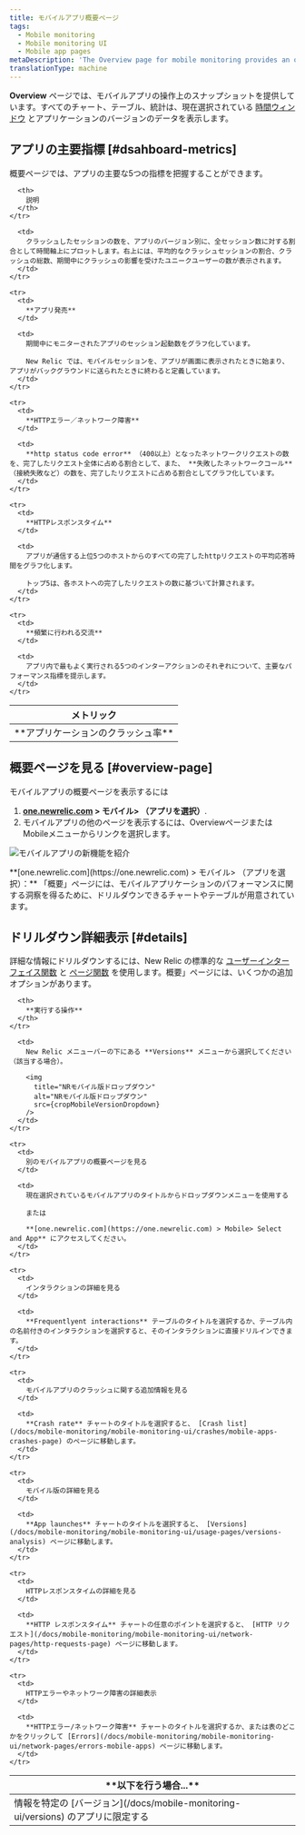 ```yaml
---
title: モバイルアプリ概要ページ
tags:
  - Mobile monitoring
  - Mobile monitoring UI
  - Mobile app pages
metaDescription: 'The Overview page for mobile monitoring provides an overview of HTTP requests, active users, interactions, errors or network failures, and recent events.'
translationType: machine
---
```




**Overview** ページでは、モバイルアプリの操作上のスナップショットを提供しています。すべてのチャート、テーブル、統計は、現在選択されている [時間ウィンドウ](/docs/apm/new-relic-apm/ui-functions/time-picker-setting-time-periods-view-data) とアプリケーションのバージョンのデータを表示します。

## アプリの主要指標 [#dsahboard-metrics]

概要ページでは、アプリの主要な5つの指標を把握することができます。

<table>
  <thead>
    <tr>
      <th width={200}>
        メトリック
      </th>

      <th>
        説明
      </th>
    </tr>
  </thead>

  <tbody>
    <tr>
      <td>
        **アプリケーションのクラッシュ率**
      </td>

      <td>
        クラッシュしたセッションの数を、アプリのバージョン別に、全セッション数に対する割合として時間軸上にプロットします。右上には、平均的なクラッシュセッションの割合、クラッシュの総数、期間中にクラッシュの影響を受けたユニークユーザーの数が表示されます。
      </td>
    </tr>

    <tr>
      <td>
        **アプリ発売**
      </td>

      <td>
        期間中にモニターされたアプリのセッション起動数をグラフ化しています。

        New Relic では、モバイルセッションを、アプリが画面に表示されたときに始まり、アプリがバックグラウンドに送られたときに終わると定義しています。
      </td>
    </tr>

    <tr>
      <td>
        **HTTPエラー／ネットワーク障害**
      </td>

      <td>
        **http status code error** （400以上）となったネットワークリクエストの数を、完了したリクエスト全体に占める割合として、また、 **失敗したネットワークコール** （接続失敗など）の数を、完了したリクエストに占める割合としてグラフ化しています。
      </td>
    </tr>

    <tr>
      <td>
        **HTTPレスポンスタイム**
      </td>

      <td>
        アプリが通信する上位5つのホストからのすべての完了したhttpリクエストの平均応答時間をグラフ化します。

        トップ5は、各ホストへの完了したリクエストの数に基づいて計算されます。
      </td>
    </tr>

    <tr>
      <td>
        **頻繁に行われる交流**
      </td>

      <td>
        アプリ内で最もよく実行される5つのインターアクションのそれぞれについて、主要なパフォーマンス指標を提示します。
      </td>
    </tr>
  </tbody>
</table>

## 概要ページを見る [#overview-page]

モバイルアプリの概要ページを表示するには

1. **[one.newrelic.com](https://one.newrelic.com) > モバイル> （アプリを選択）**.
2. モバイルアプリの他のページを表示するには、OverviewページまたはMobileメニューからリンクを選択します。

<img
  title="モバイルアプリの新機能を紹介"
  alt="モバイルアプリの新機能を紹介"
  src={newMobileAppsOverview}
/>

<figcaption>
  **[one.newrelic.com](https://one.newrelic.com) > モバイル> （アプリを選択）：** 「概要」ページには、モバイルアプリケーションのパフォーマンスに関する洞察を得るために、ドリルダウンできるチャートやテーブルが用意されています。
</figcaption>

## ドリルダウン詳細表示 [#details]

詳細な情報にドリルダウンするには、New Relic の標準的な [ユーザーインターフェイス関数](/docs/accounts-partnerships/education/getting-started-new-relic/new-relic-user-interface) と [ページ関数](/docs/data-analysis/user-interface-functions/standard-page-functions) を使用します。概要」ページには、いくつかの追加オプションがあります。

<table>
  <thead>
    <tr>
      <th width={200}>
        **以下を行う場合...**
      </th>

      <th>
        **実行する操作**
      </th>
    </tr>
  </thead>

  <tbody>
    <tr>
      <td>
        情報を特定の [バージョン](/docs/mobile-monitoring-ui/versions) のアプリに限定する
      </td>

      <td>
        New Relic メニューバーの下にある **Versions** メニューから選択してください（該当する場合）。

        <img
          title="NRモバイル版ドロップダウン"
          alt="NRモバイル版ドロップダウン"
          src={cropMobileVersionDropdown}
        />
      </td>
    </tr>

    <tr>
      <td>
        別のモバイルアプリの概要ページを見る
      </td>

      <td>
        現在選択されているモバイルアプリのタイトルからドロップダウンメニューを使用する

        または

        **[one.newrelic.com](https://one.newrelic.com) > Mobile> Select and App** にアクセスしてください。
      </td>
    </tr>

    <tr>
      <td>
        インタラクションの詳細を見る
      </td>

      <td>
        **Frequentlyent interactions** テーブルのタイトルを選択するか、テーブル内の名前付きのインタラクションを選択すると、そのインタラクションに直接ドリルインできます。
      </td>
    </tr>

    <tr>
      <td>
        モバイルアプリのクラッシュに関する追加情報を見る
      </td>

      <td>
        **Crash rate** チャートのタイトルを選択すると、 [Crash list](/docs/mobile-monitoring/mobile-monitoring-ui/crashes/mobile-apps-crashes-page) のページに移動します。
      </td>
    </tr>

    <tr>
      <td>
        モバイル版の詳細を見る
      </td>

      <td>
        **App launches** チャートのタイトルを選択すると、 [Versions](/docs/mobile-monitoring/mobile-monitoring-ui/usage-pages/versions-analysis) ページに移動します。
      </td>
    </tr>

    <tr>
      <td>
        HTTPレスポンスタイムの詳細を見る
      </td>

      <td>
        **HTTP レスポンスタイム** チャートの任意のポイントを選択すると、 [HTTP リクエスト](/docs/mobile-monitoring/mobile-monitoring-ui/network-pages/http-requests-page) ページに移動します。
      </td>
    </tr>

    <tr>
      <td>
        HTTPエラーやネットワーク障害の詳細表示
      </td>

      <td>
        **HTTPエラー/ネットワーク障害** チャートのタイトルを選択するか、または表のどこかをクリックして [Errors](/docs/mobile-monitoring/mobile-monitoring-ui/network-pages/errors-mobile-apps) ページに移動します。
      </td>
    </tr>
  </tbody>
</table>
